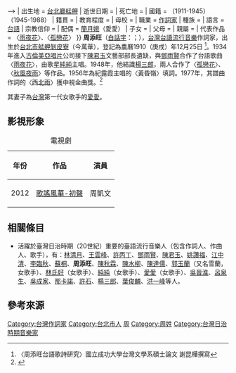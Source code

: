 {{Infobox entertainer
| 姓名     = 周添旺<br><small>{{sans-serif|Chiu Thiam-ōng}}</small>
| 圖像     = 周添旺.jpg
| 圖像大小 = 
| 類型 = 作詞人
| 出生日期 = 1911年1月25日 <!-- {{|YYYY|MM|DD}} -->
| 出生地   = {{TWN-JPN}}[[台北廳|台北廳]][[艋舺|艋舺]]
| 逝世日期 = {{death year and age|1988|1911}} <!-- {{Death date and age|YYYY|MM|DD|YYYY|MM|DD}} -->
| 死亡地   = {{TWN}}
| 國籍     = {{TWN-JPN}}（1911-1945）<br>{{ROC}}（1945-1988）
| 籍貫     = <!-- （） -->
| 教育程度 =
| 母校     = 
| 職業     = [[作詞家|作詞家]]
| 種族     = 
| 語言     = [[台語|台語]]
| 宗教信仰 =
| 配偶     = [[愛愛_(歌手)|簡月娥]]（愛愛）
| 子女     =
| 父母     =
| 親屬     =
| 代表作品  = 〈[[雨夜花|雨夜花]]〉、〈[[孤戀花_(歌曲)|孤戀花]]〉
}}
'''周添旺'''（[[白話字|白話字]]：'''{{sans-serif|Chiu Thiam-ōng}}'''；{{bd|1911年|1月25日|1988年||catIdx=Z周}}），[[台灣|台灣]][[台語流行音樂|台語流行音樂]]作詞家，出生於[[台北市|台北市]][[艋舺|艋舺]][[剝皮寮|剝皮寮]]（今萬華），登記為農曆1910（庚戌）年12月25日 <ref>〈周添旺台語歌詩研究〉國立成功大學台灣文學系碩士論文 謝昆樺撰寫</ref>。1934年進入[[古倫美亞唱片|古倫美亞唱片]]公司接下[[陳君玉|陳君玉]]文藝部部長遺缺，與[[鄧雨賢|鄧雨賢]]合作了台語歌曲〈[[雨夜花|雨夜花]]〉，由歌星[[純純_(歌手)|純純]]主唱。1948年，他結識[[楊三郎_(作曲家)|楊三郎]]，兩人合作了〈[[孤戀花_(歌曲)|孤戀花]]〉、〈[[秋風夜雨|秋風夜雨]]〉等作品。1956年為紀露霞主唱的〈黃昏嶺〉填詞。1977年，其譜曲作詞的〈[[西北雨|西北雨]]〉獲中視金曲獎。<ref>{{Cite web |url=http://nrch.culture.tw/twpedia.aspx?id=10215 |title=台灣大百科周添旺條目 |access-date=2015-11-04 |archive-date=2019-06-08 |archive-url=https://web.archive.org/web/20190608190829/http://nrch.culture.tw/twpedia.aspx?id=10215 |dead-url=no }}</ref>

其妻子為[[台灣|台灣]]第一代女歌手的[[愛愛_(歌手)|愛愛]]。

== 影視形象 ==
{| class="wikitable"
|+電視劇
!年份
!作品
!演員
|-
|2012
|[[歌謠風華-初聲|歌謠風華-初聲]]
|周凱文
|}

==相關條目==
*活躍於臺灣日治時期（20世紀）重要的臺語流行音樂人（包含作詞人、作曲人、歌手），有：[[林清月|林清月]]、[[王雲峰_(作曲家)|王雲峰]]、[[許丙丁|許丙丁]]、[[鄧雨賢|鄧雨賢]]、[[陳君玉|陳君玉]]、[[姚讚福|姚讚福]]、[[江中清|江中清]]、[[李臨秋|李臨秋]]、[[蘇桐|蘇桐]]、'''周添旺'''、[[陳秋霖|陳秋霖]]、[[陳水柳|陳水柳]]、[[陳達儒|陳達儒]]、[[郭玉蘭|郭玉蘭]]（又名雪蘭，女歌手）、[[林氏好|林氏好]]（女歌手）、[[純純_(歌手)|純純]]（女歌手）、[[愛愛_(歌手)|愛愛]]（女歌手）、[[吳晉淮|吳晉淮]]、[[呂泉生|呂泉生]]、[[吳成家|吳成家]]、[[那卡諾|那卡諾]]、[[許石|許石]]、[[楊三郎_(作曲家)|楊三郎]]、[[葉俊麟|葉俊麟]]、[[洪一峰|洪一峰]]等人。

== 參考來源 ==
{{reflist}}
[[Category:台灣作詞家|Category:台灣作詞家]]
[[Category:台北市人|Category:台北市人]]
[[Category:閩南裔臺灣人|周]]
[[Category:周姓|Category:周姓]]
[[Category:台灣日治時期音樂家|Category:台灣日治時期音樂家]]